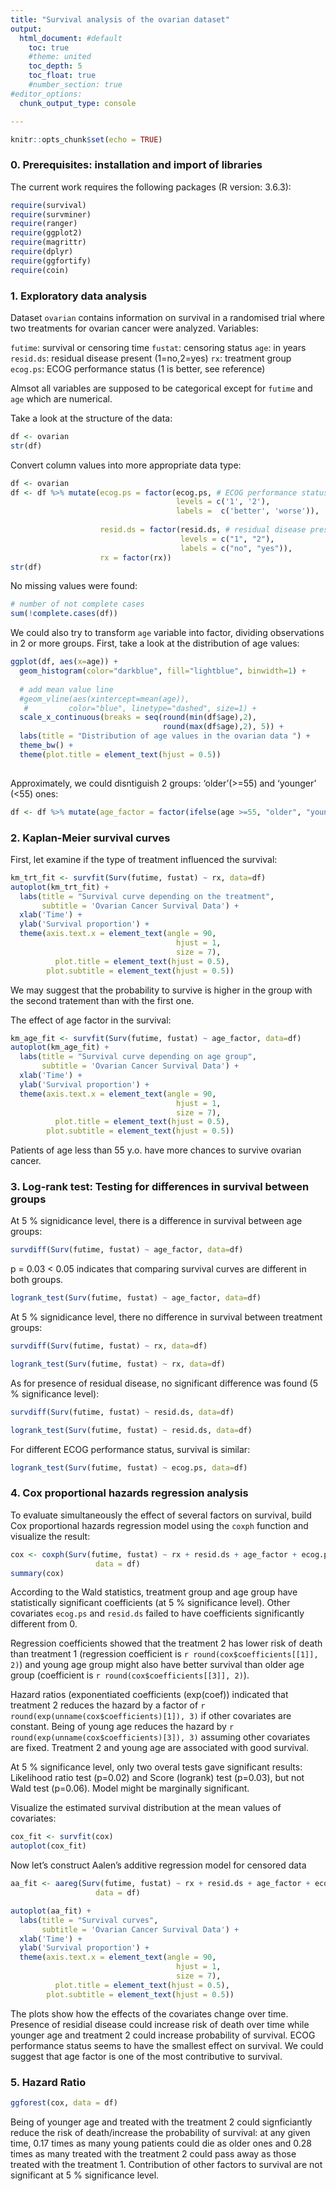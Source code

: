 ---
title: "Survival analysis of the ovarian dataset"
output:
  html_document: #default
    toc: true
    #theme: united
    toc_depth: 5
    toc_float: true
    #number_section: true
#editor_options:
  chunk_output_type: console

---


```{r setup, include=FALSE}
knitr::opts_chunk$set(echo = TRUE)
```

### 0. Prerequisites: installation and import of libraries
The current work requires the following packages (R version: 3.6.3):

```{r message=FALSE, warning = FALSE}
require(survival)
require(survminer)
require(ranger)
require(ggplot2)
require(magrittr)
require(dplyr)
require(ggfortify)
require(coin)
```


### 1. Exploratory data analysis

Dataset `ovarian` contains information on survival in a randomised trial where two treatments for ovarian cancer were analyzed. Variables:

`futime`:	 survival or censoring time
`fustat`:	 censoring status
`age`:	 in years
`resid.ds`:	 residual disease present (1=no,2=yes)
`rx`:	 treatment group
`ecog.ps`:	 ECOG performance status (1 is better, see reference)

Almsot all variables are supposed to be categorical except for `futime` and `age` which are numerical. 

Take a look at the structure of the data:
```{r message=FALSE, warning = FALSE}
df <- ovarian
str(df)
```


Convert column values into more appropriate data type:
```{r message=FALSE, warning = FALSE}
df <- ovarian
df <- df %>% mutate(ecog.ps = factor(ecog.ps, # ECOG performance status 
                                     levels = c('1', '2'),
                                     labels =  c('better', 'worse')), 
                    
                    resid.ds = factor(resid.ds, # residual disease present
                                      levels = c("1", "2"), 
                                      labels = c("no", "yes")),
                    rx = factor(rx))
str(df)
```


No missing values were found:
```{r message=FALSE, warning = FALSE}
# number of not complete cases
sum(!complete.cases(df))
```


We could also try to transform `age` variable into factor, dividing observations in 2 or more groups. First, take a look at the distribution of age values:
```{r  message=FALSE, warning = FALSE}
ggplot(df, aes(x=age)) + 
  geom_histogram(color="darkblue", fill="lightblue", binwidth=1) +
  
  # add mean value line
  #geom_vline(aes(xintercept=mean(age)),  
   #         color="blue", linetype="dashed", size=1) +
  scale_x_continuous(breaks = seq(round(min(df$age),2), 
                                  round(max(df$age),2), 5)) +
  labs(title = "Distribution of age values in the ovarian data ") +
  theme_bw() +
  theme(plot.title = element_text(hjust = 0.5))
  
```


Approximately, we could disntiguish 2 groups: 'older'(>=55) and 'younger' (<55) ones:
```{r message=FALSE, warning = FALSE}
df <- df %>% mutate(age_factor = factor(ifelse(age >=55, "older", "younger")))
```



### 2. Kaplan-Meier survival curves

First, let examine if the type of treatment influenced the survival:
```{r message=FALSE, warning = FALSE}
km_trt_fit <- survfit(Surv(futime, fustat) ~ rx, data=df)
autoplot(km_trt_fit) +
  labs(title = "Survival curve depending on the treatment", 
       subtitle = 'Ovarian Cancer Survival Data') +
  xlab('Time') +
  ylab('Survival proportion') +
  theme(axis.text.x = element_text(angle = 90, 
                                     hjust = 1, 
                                     size = 7),
          plot.title = element_text(hjust = 0.5),
        plot.subtitle = element_text(hjust = 0.5)) 
```

We may suggest that the probability to survive is higher in the group with the second tratement than with the first one. 

The effect of age factor in the survival:
```{r message=FALSE, warning = FALSE}
km_age_fit <- survfit(Surv(futime, fustat) ~ age_factor, data=df)
autoplot(km_age_fit) +
  labs(title = "Survival curve depending on age group", 
       subtitle = 'Ovarian Cancer Survival Data') +
  xlab('Time') +
  ylab('Survival proportion') +
  theme(axis.text.x = element_text(angle = 90, 
                                     hjust = 1, 
                                     size = 7),
          plot.title = element_text(hjust = 0.5),
        plot.subtitle = element_text(hjust = 0.5)) 
```


Patients of age less than 55 y.o. have more chances to survive ovarian cancer.

### 3. Log-rank test: Testing for differences in survival between groups


At 5 % signidicance level, there is a difference in survival between age groups:
```{r message=FALSE, warning = FALSE}
survdiff(Surv(futime, fustat) ~ age_factor, data=df)
```

p = 0.03 < 0.05 indicates that comparing survival curves are different in both groups. 

```{r message=FALSE, warning = FALSE}
logrank_test(Surv(futime, fustat) ~ age_factor, data=df)
```


At 5 % signidicance level, there no difference in survival between treatment groups:
```{r message=FALSE, warning = FALSE}
survdiff(Surv(futime, fustat) ~ rx, data=df)
```


```{r message=FALSE, warning = FALSE}
logrank_test(Surv(futime, fustat) ~ rx, data=df)
```


As for presence of residual disease, no significant difference was found (5 % significance level):
```{r message=FALSE, warning = FALSE}
survdiff(Surv(futime, fustat) ~ resid.ds, data=df)
```


```{r message=FALSE, warning = FALSE}
logrank_test(Surv(futime, fustat) ~ resid.ds, data=df)
```

For different ECOG performance status, survival is similar:
```{r message=FALSE, warning = FALSE}
logrank_test(Surv(futime, fustat) ~ ecog.ps, data=df)
```


### 4.  Cox proportional hazards regression analysis


To evaluate simultaneously the effect of several factors on survival, build Cox proportional hazards regression model using the `coxph` function and visualize the result:
```{r message=FALSE, warning = FALSE}
cox <- coxph(Surv(futime, fustat) ~ rx + resid.ds + age_factor + ecog.ps, 
                   data = df)
summary(cox)
```


According to the Wald statistics, treatment group and age group have statistically significant coefficients (at 5 % significance level). Other covariates `ecog.ps` and `resid.ds` failed to have coefficients significantly different from 0. 

Regression coefficients showed that the treatment 2 has lower risk of death than treatment 1 (regression coefficient is `r round(cox$coefficients[[1]], 2)`) and young age group might also have better survival than older age group (coefficient is `r round(cox$coefficients[[3]], 2)`).

Hazard ratios (exponentiated coefficients (exp(coef)) indicated that treatment 2 reduces the hazard by a factor of `r round(exp(unname(cox$coefficients)[1]), 3)` if other covariates are constant. Being of young age reduces the hazard by `r round(exp(unname(cox$coefficients)[3]), 3)` assuming other covariates are fixed. Treatment 2 and young age are associated with good survival. 

At 5 % significance level,  only two overal tests gave significant results: Likelihood ratio test (p=0.02) and Score (logrank) test (p=0.03), but not Wald test (p=0.06). Model might be marginally significant. 

Visualize the estimated survival distribution at the mean values of covariates:
```{r message=FALSE, warning = FALSE}
cox_fit <- survfit(cox)
autoplot(cox_fit)
```


Now let's construct Aalen’s additive regression model for censored data
```{r message=FALSE, warning = FALSE}
aa_fit <- aareg(Surv(futime, fustat) ~ rx + resid.ds + age_factor + ecog.ps, 
                   data = df)

autoplot(aa_fit) +
  labs(title = "Survival curves", 
       subtitle = 'Ovarian Cancer Survival Data') +
  xlab('Time') +
  ylab('Survival proportion') +
  theme(axis.text.x = element_text(angle = 90, 
                                     hjust = 1, 
                                     size = 7),
          plot.title = element_text(hjust = 0.5),
        plot.subtitle = element_text(hjust = 0.5)) 
```

The plots show how the effects of the covariates change over time. Presence of residial disease could increase risk of death over time while younger age and treatment 2 could increase probability of survival. ECOG performance status seems to have the smallest effect on survival. 
We could suggest that age factor is one of the most contributive to survival.   

### 5. Hazard Ratio

```{r message=FALSE, warning = FALSE}
ggforest(cox, data = df)
```

Being of younger age and treated with the treatment 2 could  signficiantly reduce the risk of death/increase the probability of survival: at any given time, 0.17 times as many young patients could die as older ones and 0.28 times as many treated with the treatment 2 could pass away as those treated with the treatment 1.
Contribution of other factors to survival are not significant at 5 % significance level. 

